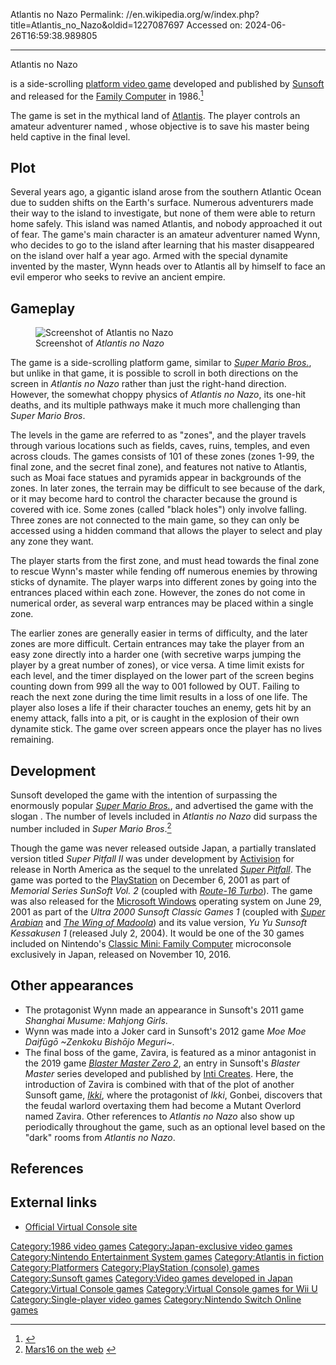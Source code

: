Atlantis no Nazo
Permalink: //en.wikipedia.org/w/index.php?title=Atlantis_no_Nazo&oldid=1227087697
Accessed on: 2024-06-26T16:59:38.989805



------
Atlantis no Nazo
{{Short description|1986 platform video game}}
{{Infobox video game
|title = Atlantis no Nazo
|image = Atlantis no nazo boxart.png
|developer = [[Sunsoft]]
|publisher=Sunsoft
|composer = [[Naoki Kodaka]]
|programmer = Hiroaki Higashiya<br>Masahito Nomura
|released={{vgrelease|JP|April 17, 1986}}
|genre = [[Platform game]]
|modes = [[Single-player video game|Single-player]]
|platforms = [[Nintendo Entertainment System|Family Computer]]<br>[[PlayStation (console)|PlayStation]]}}

{{nihongo|'''''Atlantis no Nazo'''''|アトランチスの謎|Atoranchisu no Nazo|extra="The Mystery of Atlantis"|lead=yes}} is a side-scrolling [[platform video game]] developed and published by [[Sunsoft]] and released for the [[Nintendo Entertainment System|Family Computer]] in 1986.<ref>{{Cite web|url=https://www.famitsu.com/cominy/?a=page_h_title&title_id=000000009034|title=アトランチスの謎 [ファミコン] / ファミ通.com|website=www.famitsu.com|access-date=2018-07-24}}</ref>

The game is set in the mythical land of [[Atlantis]]. The player controls an amateur adventurer named {{nihongo|Wynn|ウィン}}, whose objective is to save his master being held captive in the final level.

==Plot==
Several years ago, a gigantic island arose from the southern Atlantic Ocean due to sudden shifts on the Earth's surface. Numerous adventurers made their way to the island to investigate, but none of them were able to return home safely. This island was named Atlantis, and nobody approached it out of fear. The game's main character is an amateur adventurer named Wynn, who decides to go to the island after learning that his master disappeared on the island over half a year ago. Armed with the special dynamite invented by the master, Wynn heads over to Atlantis all by himself to face an evil emperor who seeks to revive an ancient empire.

==Gameplay==
[[Image:Atlantis no Nazo screenshot.png|thumb|right|Screenshot of ''Atlantis no Nazo'']]

The game is a side-scrolling platform game, similar to ''[[Super Mario Bros.]]'', but unlike in that game, it is possible to scroll in both directions on the screen in ''Atlantis no Nazo'' rather than just the right-hand direction. However, the somewhat choppy physics of ''Atlantis no Nazo'', its one-hit deaths, and its multiple pathways make it much more challenging than ''Super Mario Bros''.

The levels in the game are referred to as "zones", and the player travels through various locations such as fields, caves, ruins, temples, and even across clouds. The games consists of 101 of these zones (zones 1-99, the final zone, and the secret final zone), and features not native to Atlantis, such as Moai face statues and pyramids appear in backgrounds of the zones. In later zones, the terrain may be difficult to see because of the dark, or it may become hard to control the character because the ground is covered with ice. Some zones (called "black holes") only involve falling. Three zones are not connected to the main game, so they can only be accessed using a hidden command that allows the player to select and play any zone they want.

The player starts from the first zone, and must head towards the final zone to rescue Wynn's master while fending off numerous enemies by throwing sticks of dynamite. The player warps into different zones by going into the entrances placed within each zone. However, the zones do not come in numerical order, as several warp entrances may be placed within a single zone.

The earlier zones are generally easier in terms of difficulty, and the later zones are more difficult. Certain entrances may take the player from an easy zone directly into a harder one (with secretive warps jumping the player by a great number of zones), or vice versa. A time limit exists for each level, and the timer displayed on the lower part of the screen begins counting down from 999 all the way to 001 followed by OUT. Failing to reach the next zone during the time limit results in a loss of one life. The player also loses a life if their character touches an enemy, gets hit by an enemy attack, falls into a pit, or is caught in the explosion of their own dynamite stick. The game over screen appears once the player has no lives remaining.

==Development==
Sunsoft developed the game with the intention of surpassing the enormously popular ''[[Super Mario Bros.]]'', and advertised the game with the slogan {{nihongo|''Ano Super Mario wo koeta!!''|あのスーパーマリオを超えた!!|extra=lit. "The game that surpassed ''Super Mario''!!"}}. The number of levels included in ''Atlantis no Nazo'' did surpass the number included in ''Super Mario Bros''.<ref>[http://www.mars16.com/cgi-local/main.cgi?id=sg082a05s Mars16 on the web] {{webarchive |url=https://web.archive.org/web/20081030001300/http://www.mars16.com/cgi-local/main.cgi?id=sg082a05s |date=October 30, 2008 }}</ref>

{{anchor|Super Pitfall II}}Though the game was never released outside Japan, a partially translated version titled ''Super Pitfall II'' was under development by [[Activision]] for release in North America as the sequel to the unrelated ''[[Super Pitfall]]''. The game was ported to the [[PlayStation (console)|PlayStation]] on December 6, 2001 as part of ''Memorial Series SunSoft Vol. 2'' (coupled with ''[[Route-16 (arcade game)#Route-16 Turbo|Route-16 Turbo]]''). The game was also released for the [[Microsoft Windows]] operating system on June 29, 2001 as part of the ''Ultra 2000 Sunsoft Classic Games 1'' (coupled with ''[[Super Arabian]]'' and ''[[The Wing of Madoola]]'') and its value version, ''Yu Yu Sunsoft Kessakusen 1'' (released July 2, 2004). It would be one of the 30 games included on Nintendo's [[NES Classic Edition|Classic Mini: Family Computer]] microconsole exclusively in Japan, released on November 10, 2016.

== Other appearances ==

* The protagonist Wynn made an appearance in Sunsoft's 2011 game ''Shanghai Musume: Mahjong Girls''.
* Wynn was made into a Joker card in Sunsoft's 2012 game ''Moe Moe Daifūgō ~Zenkoku Bishōjo Meguri~''.
* The final boss of the game, Zavira, is featured as a minor antagonist in the 2019 game ''[[Blaster Master Zero 2]]'', an entry in Sunsoft's ''Blaster Master'' series developed and published by [[Inti Creates]]. Here, the introduction of Zavira is combined with that of the plot of another Sunsoft game, [[Ikki (video game)|''Ikki'']], where the protagonist of ''Ikki'', Gonbei, discovers that the feudal warlord overtaxing them had become a Mutant Overlord named Zavira. Other references to ''Atlantis no Nazo'' also show up periodically throughout the game, such as an optional level based on the "dark" rooms from ''Atlantis no Nazo''.

==References==
{{Reflist}}

==External links==
* [https://www.nintendo.co.jp/wii/vc/vc_atn/index.html Official Virtual Console site]

{{Sunsoft}}
{{Authority control}}

{{DEFAULTSORT:Atlantis No Nazo}}
[[Category:1986 video games]]
[[Category:Japan-exclusive video games]]
[[Category:Nintendo Entertainment System games]]
[[Category:Atlantis in fiction]]
[[Category:Platformers]]
[[Category:PlayStation (console) games]]
[[Category:Sunsoft games]]
[[Category:Video games developed in Japan]]
[[Category:Virtual Console games]]
[[Category:Virtual Console games for Wii U]]
[[Category:Single-player video games]]
[[Category:Nintendo Switch Online games]]